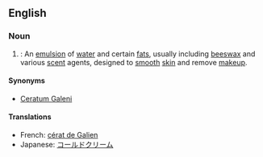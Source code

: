 ==English==
===Noun===
{{wikipedia}}
{{en-noun|sg=[[cold]] [[cream]]}}
# {{pharmacy}}: An [[emulsion]] of [[water]] and certain [[fat]]s, usually including [[beeswax]] and various [[scent]] agents, designed to [[smooth]] [[skin]] and remove [[makeup]].

====Synonyms====
*[[Ceratum Galeni]]

====Translations====
*French: [[cérat de Galien]] {{m}}
*Japanese: [[コールドクリーム]]